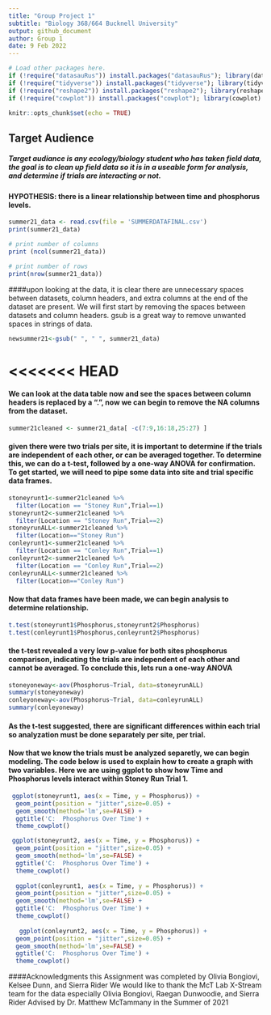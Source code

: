 ```yaml
---
title: "Group Project 1"
subtitle: "Biology 368/664 Bucknell University"
output: github_document
author: Group 1
date: 9 Feb 2022
---
```


```r
# Load other packages here.
if (!require("datasauRus")) install.packages("datasauRus"); library(datasauRus)
if (!require("tidyverse")) install.packages("tidyverse"); library(tidyverse)
if (!require("reshape2")) install.packages("reshape2"); library(reshape2)
if (!require("cowplot")) install.packages("cowplot"); library(cowplot)
```

```r
knitr::opts_chunk$set(echo = TRUE)
```


## Target Audience

##### Target audiance is any ecology/biology student who has taken field data, the goal is to clean up field data so it is in a useable form for analysis, and determine if trials are interacting or not.

#### HYPOTHESIS: there is a linear relationship between time and phosphorus levels.


```r
summer21_data <- read.csv(file = 'SUMMERDATAFINAL.csv')
print(summer21_data)

# print number of columns
print (ncol(summer21_data))

# print number of rows
print(nrow(summer21_data))
```

####upon looking at the data, it is clear there are unnecessary spaces between datasets, column headers, and extra columns at the end of the dataset are present. We will first start by removing the spaces between datasets and column headers. gsub is a great way to remove unwanted spaces in strings of data. 

```r
newsummer21<-gsub(" ", " ", summer21_data)
```

<<<<<<< HEAD
=======
#### We can look at the data table now and see the spaces between column headers is replaced by a ".", now we can begin to remove the NA columns from the dataset. 

```r
summer21cleaned <- summer21_data[ -c(7:9,16:18,25:27) ]
```

#### given there were two trials per site, it is important to determine if the trials are independent of each other, or can be averaged together. To determine this, we can do a t-test, followed by a one-way ANOVA for confirmation. To get started, we will need to pipe some data into site and trial specific data frames.

```r
stoneyrunt1<-summer21cleaned %>% 
  filter(Location == "Stoney Run",Trial==1)
stoneyrunt2<-summer21cleaned %>% 
  filter(Location == "Stoney Run",Trial==2)
stoneyrunALL<-summer21cleaned %>%
  filter(Location=="Stoney Run")
conleyrunt1<-summer21cleaned %>% 
  filter(Location == "Conley Run",Trial==1)
conleyrunt2<-summer21cleaned %>% 
  filter(Location == "Conley Run",Trial==2)
conleyrunALL<-summer21cleaned %>%
  filter(Location=="Conley Run")
```


#### Now that data frames have been made, we can begin analysis to determine relationship.



```r
t.test(stoneyrunt1$Phosphorus,stoneyrunt2$Phosphorus)
t.test(conleyrunt1$Phosphorus,conleyrunt2$Phosphorus)
```

#### the t-test revealed a very low p-value for both sites phosphorus comparison, indicating the trials are independent of each other and cannot be averaged. To conclude this, lets run a one-way ANOVA 

```r
stoneyoneway<-aov(Phosphorus~Trial, data=stoneyrunALL)
summary(stoneyoneway)
conleyoneway<-aov(Phosphorus~Trial, data=conleyrunALL)
summary(conleyoneway)
```

#### As the t-test suggested, there are significant differences within each trial so analyzation must be done separately per site, per trial.



#### Now that we know the trials must be analyzed separetly, we can begin modeling. The code below is used to explain how to create a graph with two variables. Here we are using ggplot to show how Time and Phosphorus levels interact within Stoney Run Trial 1.
```r
 ggplot(stoneyrunt1, aes(x = Time, y = Phosphorus)) +
  geom_point(position = "jitter",size=0.05) + 
  geom_smooth(method='lm',se=FALSE) + 
  ggtitle('C:  Phosphorus Over Time') +
  theme_cowplot()

 ggplot(stoneyrunt2, aes(x = Time, y = Phosphorus)) +
  geom_point(position = "jitter",size=0.05) + 
  geom_smooth(method='lm',se=FALSE) + 
  ggtitle('C:  Phosphorus Over Time') +
  theme_cowplot()
 
  ggplot(conleyrunt1, aes(x = Time, y = Phosphorus)) +
  geom_point(position = "jitter",size=0.05) + 
  geom_smooth(method='lm',se=FALSE) + 
  ggtitle('C:  Phosphorus Over Time') +
  theme_cowplot()
  
   ggplot(conleyrunt2, aes(x = Time, y = Phosphorus)) +
  geom_point(position = "jitter",size=0.05) + 
  geom_smooth(method='lm',se=FALSE) + 
  ggtitle('C:  Phosphorus Over Time') +
  theme_cowplot()
```

####Acknowledgments 
this Assignment was completed by Olivia Bongiovi, Kelsee Dunn, and Sierra Rider 
We would like to thank the McT Lab X-Stream team for the data especially Olivia Bongiovi, Raegan Dunwoodie, and Sierra Rider Advised by Dr. Matthew McTammany in the Summer of 2021